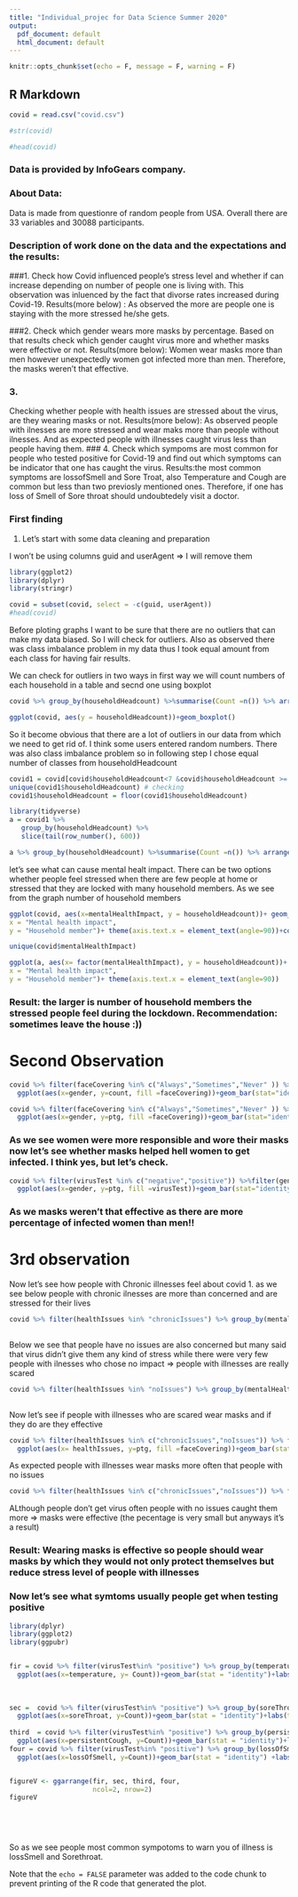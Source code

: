 ---
title: "Individual_projec for Data Science Summer 2020"
output:
  pdf_document: default
  html_document: default
---

```{r setup, include=FALSE}
knitr::opts_chunk$set(echo = F, message = F, warning = F)
```

## R Markdown


```{r}
covid = read.csv("covid.csv")

#str(covid) 
```
```{r}
#head(covid)
```
### Data is provided by InfoGears company.

### About Data:
Data is made from questionre of random people from USA. Overall there are 33 variables and 30088 participants.

### Description of work done on the data and the expectations and the results:

###1.
Check how Covid influenced people's stress level and whether if can increase depending on number of people one is living with. This observation was inluenced by the fact that divorse rates increased during Covid-19.
Results(more below) : As observed the more are people one is staying with the more stressed he/she gets.

###2.
Check which gender wears more masks by percentage. Based on that results check which gender caught virus more and whether masks were effective or not.
Results(more below): Women wear masks more than men however unexpectedly women got infected more than men. Therefore, the masks weren't that effective.


### 3.
Checking whether people with health issues are stressed about the virus, are they wearing masks or not.
Results(more below): As observed people with ilnesses are more stressed and wear maks more than people without ilnesses. And as expected people with illnesses caught virus less than people having them.
### 4.
Check which sympoms are most common for people who tested positive for Covid-19 and find out which symptoms can be indicator that one has caught the virus.
Results:the most common symptoms are lossofSmell and Sore Troat, also Temperature and Cough are common but less than two previosly mentioned ones. Therefore, if one has loss of Smell of Sore throat should undoubtedely visit a doctor.

### First finding

1. Let's start with some data cleaning and preparation

I won't be using columns guid and userAgent => I will remove them

```{r}
library(ggplot2)
library(dplyr)
library(stringr)
```
```{r}
covid = subset(covid, select = -c(guid, userAgent))
#head(covid)

```



Before ploting graphs I want to be sure that there are no outliers that can make my data biased. So I will check for outliers. Also as observed there was class imbalance problem in my data thus I took equal amount from each class for having fair results.


We can check for outliers in two ways in first way we will count numbers of each household in a table and secnd  one using boxplot

```{r}

 
covid %>% group_by(householdHeadcount) %>%summarise(Count =n()) %>% arrange(desc(Count))

```
```{r, fig.height=4, fig.width=4}
ggplot(covid, aes(y = householdHeadcount))+geom_boxplot()
```
So it become obvious that there are a lot of outliers in our data from which we need to get rid of. I think some users entered random numbers. There was also class imbalance problem so in following step I chose equal number of classes from householdHeadcount
```{r}


covid1 = covid[covid$householdHeadcount<7 &covid$householdHeadcount >= 1 ,]
unique(covid1$householdHeadcount) # checking
covid1$householdHeadcount = floor(covid1$householdHeadcount)

library(tidyverse)
a = covid1 %>% 
   group_by(householdHeadcount) %>% 
   slice(tail(row_number(), 600))

a %>% group_by(householdHeadcount) %>%summarise(Count =n()) %>% arrange(desc(Count))


```
 let's see what can cause mental healt impact. There can be two options whether people feel stressed when there are few people at home or stressed that they are locked with many household members.
As we see from the graph number of household members

```{r}

ggplot(covid, aes(x=mentalHealthImpact, y = householdHeadcount))+ geom_boxplot()+labs(title = " Mental health impacted by household members without data cleaning",
x = "Mental health impact",
y = "Household member")+ theme(axis.text.x = element_text(angle=90))+coord_cartesian(ylim = c(0,10))
```
```{r}


unique(covid$mentalHealthImpact)

ggplot(a, aes(x= factor(mentalHealthImpact), y = householdHeadcount))+ geom_boxplot()+labs(title = "Mental health impacted by household members with data cleaning",
x = "Mental health impact",
y = "Household member")+ theme(axis.text.x = element_text(angle=90))

```
### Result: the larger is number of household members the stressed people feel during the lockdown. Recommendation: sometimes leave the house :))



# Second Observation


```{r}

covid %>% filter(faceCovering %in% c("Always","Sometimes","Never" )) %>%filter(gender %in% c("female", "male")) %>% group_by(faceCovering, gender) %>% summarise(count = n()) %>%
  ggplot(aes(x=gender, y=count, fill =faceCovering))+geom_bar(stat="identity") + facet_grid(.~faceCovering)+labs(title = "Women wearing masks vs Men wearing masks with count")
```


```{r}
covid %>% filter(faceCovering %in% c("Always","Sometimes","Never" )) %>%filter(gender %in% c("female", "male")) %>% group_by(faceCovering, gender) %>% summarise(ptg = n()) %>% mutate(ptg = prop.table(ptg)*100)%>%
  ggplot(aes(x=gender, y=ptg, fill =faceCovering))+geom_bar(stat="identity") + facet_grid(.~faceCovering)+labs(title = "Women wearing masks vs Men wearing masks with percentage")

```
### As we see women were more responsible and wore their masks now let's see whether masks helped hell women to get infected. I think yes, but let's check.
```{r}
covid %>% filter(virusTest %in% c("negative","positive")) %>%filter(gender %in% c("female", "male")) %>% group_by(virusTest, gender) %>% summarise(ptg = n()) %>% mutate(ptg = prop.table(ptg)*100)%>%
  ggplot(aes(x=gender, y=ptg, fill =virusTest))+geom_bar(stat="identity") + facet_grid(.~virusTest)+ labs(title = "Percentage of convid tests by gender")


```

### As we masks weren't that effective as there are more percentage of  infected women than men!!

# 3rd observation

Now let's see how people with Chronic illnesses feel about covid
1. as we see below people with chronic ilnesses are more than concerned and are stressed for their lives
```{r}
covid %>% filter(healthIssues %in% "chronicIssues") %>% group_by(mentalHealthImpact) %>% summarise(Count=n()) 
  

```
Below we see that people have no issues are also concerned but many said that virus didn't give them any kind of stress while there were very few people with ilnesses who chose no impact => people with illnesses are really scared 
```{r}
covid %>% filter(healthIssues %in% "noIssues") %>% group_by(mentalHealthImpact) %>% summarise(Count=n()) 
  

```
Now let's see if people with illnesses who are scared wear masks and if they do are they effective

```{r}
covid %>% filter(healthIssues %in% c("chronicIssues","noIssues")) %>% filter(faceCovering %in% c("Always",  "Sometimes", "Never" )) %>% group_by(healthIssues , faceCovering) %>% summarise(ptg = n()) %>% mutate(ptg = prop.table(ptg)*100)%>%
  ggplot(aes(x= healthIssues, y=ptg, fill =faceCovering))+geom_bar(stat="identity") + facet_grid(.~faceCovering)+coord_cartesian(ylim = c(0,80) )+ labs(title = "Observing who is more responible while wearing masks")


```

As expected people with illnesses wear masks more often that people with no issues

```{r}

covid %>% filter(healthIssues %in% c("chronicIssues","noIssues")) %>% filter(virusTest %in% c("negative","positive")) %>% group_by( healthIssues, virusTest) %>% summarise(ptg = n()) %>% mutate(ptg = prop.table(ptg)*100)

```
ALthough people don't get virus often people with no issues caught them more => masks were effective (the pecentage is very small but anyways it's a result)

### Result: Wearing masks is effective so people should wear masks by which they would not only protect themselves but reduce stress level of people with illnesses

### Now let's see what symtoms usually people get when testing positive

```{r}


 
library(dplyr)
library(ggplot2)
library(ggpubr)


fir = covid %>% filter(virusTest%in% "positive") %>% group_by(temperature) %>% summarise(Count = n()) %>%
  ggplot(aes(x=temperature, y= Count))+geom_bar(stat = "identity")+labs(title = "symptoms of temperature for people who tested postive", x="no/yes")
 
 
 
sec =  covid %>% filter(virusTest%in% "positive") %>% group_by(soreThroat) %>% summarise(Count = n()) %>%
  ggplot(aes(x=soreThroat, y=Count))+geom_bar(stat = "identity")+labs(title = " symptoms of sorethroat for people who tested postive", x="no/yes")
 
third  = covid %>% filter(virusTest%in% "positive") %>% group_by(persistentCough) %>% summarise(Count = n()) %>%
  ggplot(aes(x=persistentCough, y=Count))+geom_bar(stat = "identity")+labs(title = " symptoms of Cough for people who tested postive", x="no/yes") 
four = covid %>% filter(virusTest%in% "positive") %>% group_by(lossOfSmell) %>% summarise(Count = n()) %>%
  ggplot(aes(x=lossOfSmell, y=Count))+geom_bar(stat = "identity") +labs(title = " symptoms of lossSmell for people who tested postive", x="no/yes") 


figureV <- ggarrange(fir, sec, third, four, 
                     ncol=2, nrow=2)
figureV
  

 
 
```


So as we see people most common sympotoms to warn you of illness is lossSmell and Sorethroat.

Note that the `echo = FALSE` parameter was added to the code chunk to prevent printing of the R code that generated the plot.
